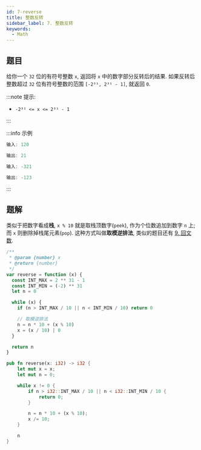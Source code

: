 ```yaml
---
id: 7-reverse
title: 整数反转
sidebar_label: 7. 整数反转
keywords:
  - Math
---
```


## 题目

给你一个 `32` 位的有符号整数 `x`, 返回将 `x` 中的数字部分反转后的结果. 如果反转后整数超过 `32` 位有符号整数的范围 `[-2³¹, 2³¹ - 1]`, 就返回 `0`.

:::note 提示:

- `-2³¹ <= x <= 2³¹ - 1`

:::

:::info 示例

```ts
输入: 120

输出: 21
```

```ts
输入: -321

输出: -123
```

:::

## 题解

类似于把数字看成**栈**, `x % 10` 就是取栈顶数字(`peek`), 作为个位数追加到数字 `n` 上; 而 `x` 则删除掉栈尾元素(`pop`). 这种方式叫做**取模逆排法**, 类似的题目还有 [9. 回文数](/leetcode/easy/9-is-palindrome).


<Tabs>
  <TabItem value="JavaScript" label="JavaScript" default>

```ts
/**
 * @param {number} x
 * @return {number}
 */
var reverse = function (x) {
  const INT_MAX = 2 ** 31 - 1
  const INT_MIN = (-2) ** 31
  let n = 0

  while (x) {
    if (n > INT_MAX / 10 || n < INT_MIN / 10) return 0

    // 取模逆排法
    n = n * 10 + (x % 10)
    x = (x / 10) | 0
  }

  return n
}
```

</TabItem>
<TabItem value="Rust" label="Rust">

```rust
pub fn reverse(x: i32) -> i32 {
    let mut x = x;
    let mut n = 0;

    while x != 0 {
        if n > i32::INT_MAX / 10 || n < i32::INT_MIN / 10 {
            return 0;
        }

        n = n * 10 + (x % 10);
        x /= 10;
    }

    n
}
```

</TabItem>
</Tabs>
